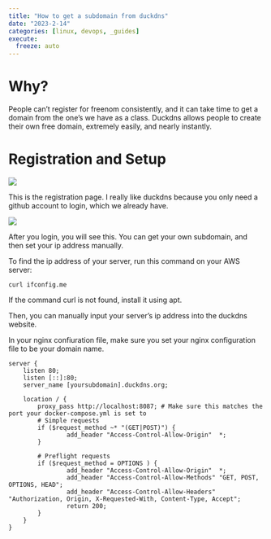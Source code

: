```yaml
---
title: "How to get a subdomain from duckdns"
date: "2023-2-14"
categories: [linux, devops, _guides]
execute:
  freeze: auto
---
```


# Why?

People can't register for freenom consistently, and it can take time to get a domain from the one's we have as a class. Duckdns allows people to create their own free domain, extremely easily, and nearly instantly.

# Registration and Setup
![](register.png)

This is the registration page. I really like duckdns because you only need a github account to login, which we already have.

![](login.png)

After you login, you will see this. You can get your own subdomain, and then set your ip address manually.

To find the ip address of your server, run this command on your AWS server:

`curl ifconfig.me`

If the command curl is not found, install it using apt.

Then, you can manually input your server's ip address into the duckdns website.

In your nginx confiuration file, make sure you set your nginx configuration file to be your domain name.

```.default
server {
    listen 80;
    listen [::]:80;
    server_name [yoursubdomain].duckdns.org;

    location / {
        proxy_pass http://localhost:8087; # Make sure this matches the port your docker-compose.yml is set to
        # Simple requests
        if ($request_method ~* "(GET|POST)") {
                add_header "Access-Control-Allow-Origin"  *;
        }

        # Preflight requests
        if ($request_method = OPTIONS ) {
                add_header "Access-Control-Allow-Origin"  *;
                add_header "Access-Control-Allow-Methods" "GET, POST, OPTIONS, HEAD";
                add_header "Access-Control-Allow-Headers" "Authorization, Origin, X-Requested-With, Content-Type, Accept";
                return 200;
        }
    }
}
```